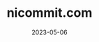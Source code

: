 ---
title: nicommit.com
description: Esta es la descripción de nicommit
date: "2023-05-06"
# url: https://planetfall.io
published: true
---